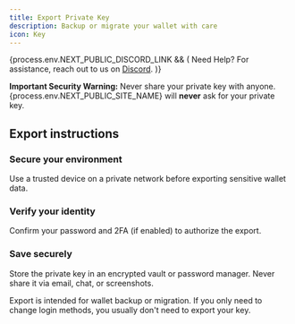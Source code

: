 ```yaml
---
title: Export Private Key
description: Backup or migrate your wallet with care
icon: Key
---
```



{process.env.NEXT_PUBLIC_DISCORD_LINK && (
<Callout>
  Need Help? For assistance, reach out to us on <a href={process.env.NEXT_PUBLIC_DISCORD_LINK} target="_blank">Discord</a>.
</Callout>
)}

<Callout type="warning">
<strong>Important Security Warning:</strong> Never share your private key with anyone. {process.env.NEXT_PUBLIC_SITE_NAME} will <strong>never</strong> ask for your private key.
</Callout>

## Export instructions

<Steps>
  <Step>
    <h3 className="!mt-0">Secure your environment</h3>
    <p>
      Use a trusted device on a private network before exporting sensitive
      wallet data.
    </p>
  </Step>
  <Step>
    <h3 className="!mt-0">Verify your identity</h3>
    <p>
      Confirm your password and 2FA (if enabled) to authorize the export.
    </p>
  </Step>
  <Step>
    <h3 className="!mt-0">Save securely</h3>
    <p>
      Store the private key in an encrypted vault or password manager. Never
      share it via email, chat, or screenshots.
    </p>
  </Step>
</Steps>

<Callout type="info">
Export is intended for wallet backup or migration. If you only need to change login methods, you usually don't need to export your key.
</Callout>
